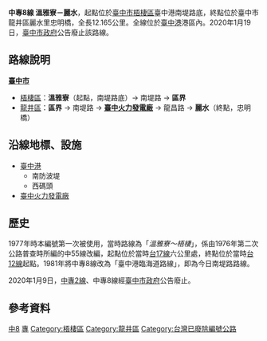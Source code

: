 {{Infobox Taiwan Highway
|Type=EH
|County=tc
|Num=8
|Name=南堤路
|Level=專用公路
|Length=12.165
|established = 1977年
|decommissioned = 2020年1月19日
|Start=[[臺中市|臺中市]][[梧棲區|梧棲區]]溫雅寮
|End=臺中市龍井區麗水
|OldNum=中55線
|OldNumB=1976
|OldNumE=1977
}}
'''中專8線 溫雅寮－麗水'''，起點位於[[臺中市|臺中市]][[梧棲區|梧棲區]]臺中港南堤路底，終點位於臺中市龍井區麗水里忠明橋，全長12.165公里{{r|thb60}}。全線位於[[臺中港|臺中港]]港區內。2020年1月19日，[[臺中市政府|臺中市政府]]公告廢止該路線{{r|data2020}}。

== 路線說明 ==
;'''[[臺中市|臺中市]]'''
*[[梧棲區|梧棲區]]：'''溫雅寮'''（起點，南堤路底）→ 南堤路 → '''區界'''
*[[龍井區|龍井區]]：'''區界''' → 南堤路 → '''[[臺中火力發電廠|臺中火力發電廠]]''' → 龍昌路 → '''麗水'''（終點，忠明橋）

== 沿線地標、設施 ==
*[[臺中港|臺中港]]
**南防波堤
**西碼頭
*[[臺中火力發電廠|臺中火力發電廠]]

== 歷史 ==
1977年時本編號第一次被使用，當時路線為「''溫雅寮～梧棲''」{{r|gazette}}，係由1976年第二次公路普查時所編的中55線改編，起點位於當時[[台17線|台17線]]六公里處，終點位於當時[[台12線|台12線]]起點。1981年將中專8線改為「臺中港臨海道路線」{{r|gazette}}，即為今日南堤路路線。

2020年1月9日，[[中專2線|中專2線]]、中專8線經[[臺中市政府|臺中市政府]]公告廢止{{r|data2020}}。

== 參考資料 ==
{{reflist|refs=

<ref name="thb60">{{Cite web |url=http://www.thb.gov.tw/TM/Menus/Menu09/main0903/chap_2.pdf |title=公路總局六十年專刊 |accessdate=2011-02-28 |archive-date=2014-03-09 |archive-url=https://web.archive.org/web/20140309183509/http://www.thb.gov.tw/TM/Menus/Menu09/main0903/chap_2.pdf |dead-url=no }}</ref>

<ref name="gazette">{{Cite web |url=http://gaz.ncl.edu.tw/ |title=政府公報資訊網 |accessdate=2011-03-03 |archive-date=2013-06-23 |archive-url=https://web.archive.org/web/20130623152151/http://gaz.ncl.edu.tw/ |dead-url=no }}</ref>

<ref name="data2020">{{cite web |url=https://data.gov.tw/dataset/106313 |title=全國專用公路路線表 |date=2020-02-18 |accessdate=2020-03-06 |publisher=交通部公路總局 |website=政府資料開放平臺 |archive-date=2019-08-25 |archive-url=https://web.archive.org/web/20190825025041/https://data.gov.tw/dataset/106313 |dead-url=no }}</ref>

}}

{{台灣專用公路}}

[[Category:台灣專用公路|中8]]
[[Category:台中市道路|專]]
[[Category:梧棲區|Category:梧棲區]]
[[Category:龍井區|Category:龍井區]]
[[Category:台灣已廢除編號公路|Category:台灣已廢除編號公路]]
